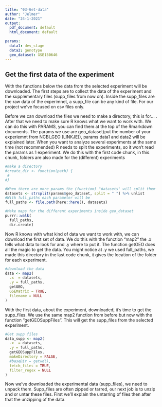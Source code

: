 ```yaml
---
title: "03-Get-data"
author: "Jelmer"
date: "24-1-2021"
output:
  pdf_document: default
  html_document: default
  
params:
  data1: dev_stage
  data2: genotype
  geo_dataset: GSE150646
---
```


## Get the first data of the experiment

With the functions below the data from the selected experiment will be downloaded. The first steps are to collect the data of the experiment and the supplementary files (supp_files from now on). Inside the supp_files are the raw data of the experimnet, a supp_file can be any kind of file. For our project we've focused on csv files only.


Before we can download the files we need to make a directory, this is for...  . After that we need to make sure R knows what we want to work with.
We can do this with PARAMS, you can find them at the top of the Rmarkdown documents. The params we use are geo_dataset(put the number of your experiemnt from NCBI_GEO (LINKJE)), params data1 and data2 will be explained later.
When you want to analyze several experiments at the same time (not recommended) R needs to split the experiments, so it won't read the params as 1 experiment. We do this with the first code chunk, in this chunk, folders are also made for the (different) experiments

```r
#make a directory
#create_dir <- function(path) {
 # 
#}

#When there are more params the (function) "datasets" will split them
datasets <- strsplit(params$geo_dataset, split = " ") %>% unlist
#With full_paths each parameter will be 
full_paths <- file.path(here::here(), datasets)

#Make maps for the different experiments inside geo_dataset
purrr::walk(
  full_paths,
  dir.create)
```


Now R knows with what kind of data we want to work with, we can download the first set of data.
We do this with the function “map2” the .x tells what data to look for and .y where to put it. The function getGEO does all the magic to get the data. You might notice at .y we used full_paths, we made this directory in the last code chunk, it gives the location of the folder for each experiment.

```r
#download the data 
data <- map2(
  .x  = datasets,
  .y = full_paths,
  getGEO,
  GSEMatrix = TRUE,
  filename = NULL
)
```

With  the first data, about the experiment, downloaded, it’s time to get the supp_files. We use the same map2 function from before but now with the function “getGEOSuppFiles”. This will get the supp_files from the selected experiment.

```r
#Get supp files
data_supp <- map2(
  .x  = datasets,
  .y = full_paths,
  getGEOSuppFiles,
  makeDirectory = FALSE, 
  #baseDir = getwd(),
  fetch_files = TRUE, 
  filter_regex = NULL
)
```

Now we’ve downloaded the experimental data (supp_files), we need to unpack them. Supp_files are often zipped or tarred, our next job is to unzip and or untar these files. First we’ll explain the untarring of files then after that the unzipping of the data.